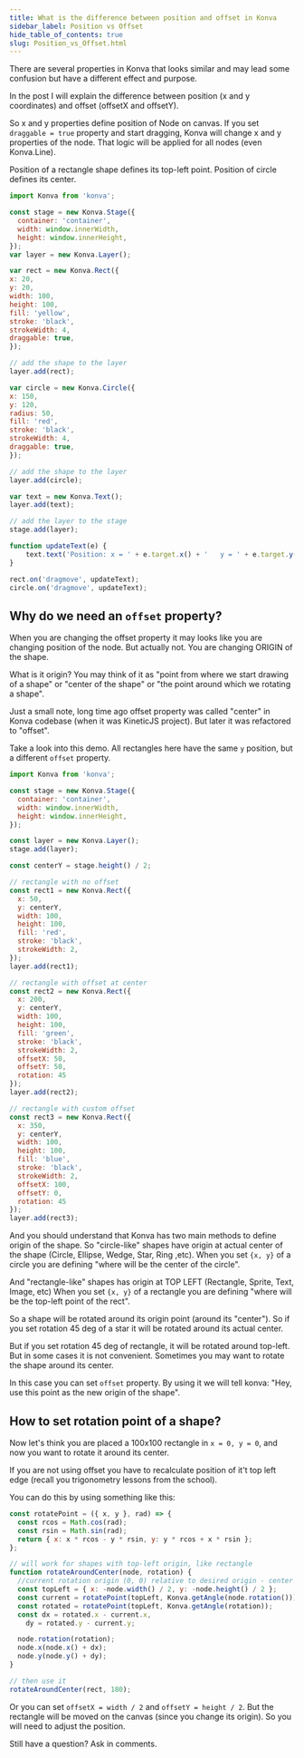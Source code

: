 ```yaml
---
title: What is the difference between position and offset in Konva
sidebar_label: Position vs Offset
hide_table_of_contents: true
slug: Position_vs_Offset.html
---
```


There are several properties in Konva that looks similar and may lead some confusion but have a different effect and purpose. 

In the post I will explain the difference between position (x and y coordinates) and offset (offsetX and offsetY).

So x and y properties define position of Node on canvas. If you set `draggable = true` property and start dragging, Konva will change x and y properties of the node. That logic will be applied for all nodes (even Konva.Line).

Position of a rectangle shape defines its top-left point. Position of circle defines its center.

```js live vanilla
import Konva from 'konva';

const stage = new Konva.Stage({
  container: 'container',
  width: window.innerWidth,
  height: window.innerHeight,
});
var layer = new Konva.Layer();

var rect = new Konva.Rect({
x: 20,
y: 20,
width: 100,
height: 100,
fill: 'yellow',
stroke: 'black',
strokeWidth: 4,
draggable: true,
});

// add the shape to the layer
layer.add(rect);

var circle = new Konva.Circle({
x: 150,
y: 120,
radius: 50,
fill: 'red',
stroke: 'black',
strokeWidth: 4,
draggable: true,
});

// add the shape to the layer
layer.add(circle);

var text = new Konva.Text();
layer.add(text);

// add the layer to the stage
stage.add(layer);

function updateText(e) {
    text.text('Position: x = ' + e.target.x() + '   y = ' + e.target.y());
}

rect.on('dragmove', updateText);
circle.on('dragmove', updateText);
```

## Why do we need an `offset` property?

When you are changing the offset property it may looks like you are changing position of the node. But actually not. You are changing ORIGIN of the shape. 

What is it origin? You may think of it as "point from where we start drawing of a shape" or "center of the shape" or "the point around which we rotating a shape".

Just a small note, long time ago offset property was called "center" in Konva codebase (when it was KineticJS project). But later it was refactored to "offset". 

Take a look into this demo. All rectangles here have the same `y` position, but a different `offset` property.

```js live vanilla
import Konva from 'konva';

const stage = new Konva.Stage({
  container: 'container',
  width: window.innerWidth,
  height: window.innerHeight,
});

const layer = new Konva.Layer();
stage.add(layer);

const centerY = stage.height() / 2;

// rectangle with no offset
const rect1 = new Konva.Rect({
  x: 50,
  y: centerY,
  width: 100,
  height: 100,
  fill: 'red',
  stroke: 'black',
  strokeWidth: 2,
});
layer.add(rect1);

// rectangle with offset at center
const rect2 = new Konva.Rect({
  x: 200,
  y: centerY,
  width: 100,
  height: 100,
  fill: 'green',
  stroke: 'black',
  strokeWidth: 2,
  offsetX: 50,
  offsetY: 50,
  rotation: 45
});
layer.add(rect2);

// rectangle with custom offset
const rect3 = new Konva.Rect({
  x: 350,
  y: centerY,
  width: 100,
  height: 100,
  fill: 'blue',
  stroke: 'black',
  strokeWidth: 2,
  offsetX: 100,
  offsetY: 0,
  rotation: 45
});
layer.add(rect3);
```

And you should understand that Konva has two main methods to define origin of the shape.
So "circle-like" shapes have origin at actual center of the shape (Circle, Ellipse, Wedge, Star, Ring ,etc).
When you set `{x, y}` of a circle you are defining "where will be the center of the circle".

And "rectangle-like" shapes has origin at TOP LEFT (Rectangle, Sprite, Text, Image, etc)
When you set `{x, y}` of a rectangle you are defining "where will be the top-left point of the rect".

So a shape will be rotated around its origin point (around its "center"). So if you set rotation 45 deg of a star it will be rotated around its actual center.

But if you set rotation 45 deg of rectangle, it will be rotated around top-left. But in some cases it is not convenient. Sometimes you may want to rotate the shape around its center.

In this case you can set `offset` property. By using it we will tell konva: "Hey, use this point as the new origin of the shape".

## How to set rotation point of a shape?

Now let's think you are placed a 100x100 rectangle in `x = 0, y = 0`, and now you want to rotate it around its center.

If you are not using offset you have to recalculate position of it't top left edge (recall you trigonometry lessons from the school).

You can do this by using something like this:

```javascript
const rotatePoint = ({ x, y }, rad) => {
  const rcos = Math.cos(rad);
  const rsin = Math.sin(rad);
  return { x: x * rcos - y * rsin, y: y * rcos + x * rsin };
};

// will work for shapes with top-left origin, like rectangle
function rotateAroundCenter(node, rotation) {
  //current rotation origin (0, 0) relative to desired origin - center (node.width()/2, node.height()/2)
  const topLeft = { x: -node.width() / 2, y: -node.height() / 2 };
  const current = rotatePoint(topLeft, Konva.getAngle(node.rotation()));
  const rotated = rotatePoint(topLeft, Konva.getAngle(rotation));
  const dx = rotated.x - current.x,
    dy = rotated.y - current.y;

  node.rotation(rotation);
  node.x(node.x() + dx);
  node.y(node.y() + dy);
}

// then use it
rotateAroundCenter(rect, 180);
```

Or you can set `offsetX = width / 2` and `offsetY = height / 2`. But the rectangle will be moved on the canvas (since you change its origin). So you will need to adjust the position.

Still have a question? Ask in comments. 